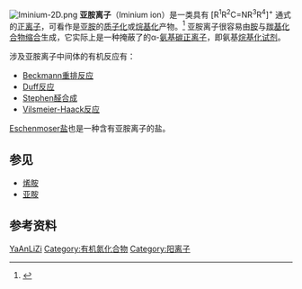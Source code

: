 [[Image:Iminium-2D.png|thumb]]
'''亚胺离子'''（Iminium ion）是一类具有 [R<sup>1</sup>R<sup>2</sup>C=N<sup></sup>R<sup>3</sup>R<sup>4</sup>]<sup>+</sup> 通式的[[正离子|正离子]]，可看作是[[亚胺|亚胺]]的[[质子化|质子化]]或[[烷基化|烷基化]]产物。<ref>{{GoldBookRef | file = I02958 | title = iminium compounds}}</ref> 亚胺离子很容易由[[胺|胺]]与[[羰基化合物|羰基化合物]][[缩合|缩合]]生成，它实际上是一种掩蔽了的α-[[氨基|氨基]][[碳正离子|碳正离子]]，即氨基[[烷基化试剂|烷基化试剂]]。

涉及亚胺离子中间体的有机反应有：
*[[Beckmann重排反应|Beckmann重排反应]]
*[[Duff反应|Duff反应]]
*[[Stephen醛合成|Stephen醛合成]]
*[[Vilsmeier-Haack反应|Vilsmeier-Haack反应]]

[[Eschenmoser盐|Eschenmoser盐]]也是一种含有亚胺离子的盐。

==参见==
*[[烯胺|烯胺]]
*[[亚胺|亚胺]]

== 参考资料 ==
{{reflist}}

{{官能团}}

[[Category:官能团|YaAnLiZi]]
[[Category:有机氮化合物|Category:有机氮化合物]]
[[Category:阳离子|Category:阳离子]]